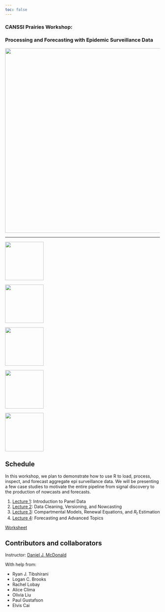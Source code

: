 ```yaml
---
toc: false
---
```


::: {.grid}


::: {.g-col-12 .g-col-lg-6 .px-5}

### CANSSI Prairies Workshop:
### Processing and Forecasting with Epidemic Surveillance Data

![](assets/img/cover-art.svg){width="600px" fig-align="center"}

---

::: {layout-ncol=5}
![](assets/img/delphi.jpg){width=125}

![](assets/img/cmu.png){width=125}

![](assets/img/berkeley.jpg){width=125}

![](assets/img/ubc.jpg){width=125}

![](assets/img/canssi-logo.svg){width=125}
:::


:::

::: {.g-col-12 .g-col-lg-6 .px-5}

## Schedule

In this workshop, we plan to demonstrate how to use R to load, process, 
inspect, and forecast aggregate epi surveillance data. We will be presenting a 
few case studies to motivate the entire pipeline from signal discovery to the 
production of nowcasts and forecasts. 

1. [Lecture 1](slides/lecture1.qmd): Introduction to Panel Data
1. [Lecture 2](slides/lecture2.qmd): Data Cleaning, Versioning, and Nowcasting
1. [Lecture 3](slides/lecture3.qmd): Compartmental Models, Renewal Equations, and $R_t$ Estimation
1. [Lecture 4](slides/lecture4.qmd): Forecasting and Advanced Topics

[Worksheet](worksheet/index.qmd)

## Contributors and collaborators

Instructor: [Daniel J. McDonald](https://dajmcdon.github.io/)


With help from:

* Ryan J. Tibshirani
* Logan C. Brooks
* Rachel Lobay
* Alice Clima
* Olivia Liu
* Paul Gustafson
* Elvis Cai


:::


:::

